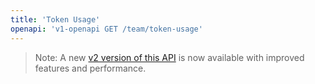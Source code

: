 ```yaml
---
title: 'Token Usage'
openapi: 'v1-openapi GET /team/token-usage'
---
```


> Note: A new [v2 version of this API](/api-reference/v2-endpoint/token-usage) is now available with improved features and performance.
